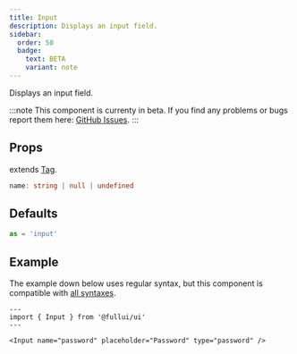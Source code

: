 ```yaml
---
title: Input
description: Displays an input field.
sidebar: 
  order: 50
  badge:
    text: BETA
    variant: note
---
```

Displays an input field.

:::note
This component is currenty in beta.
If you find any problems or bugs report them here: [GitHub Issues](https://github.com/fullui/ui/issues).
:::

## Props
extends [Tag](/utility/tag).
```ts
name: string | null | undefined
```

## Defaults
```ts
as = 'input'
```

## Example
The example down below uses regular syntax, but this component is compatible with [all syntaxes](/guides/components#syntax).

```astro live
---
import { Input } from '@fullui/ui'
---

<Input name="password" placeholder="Password" type="password" />
```